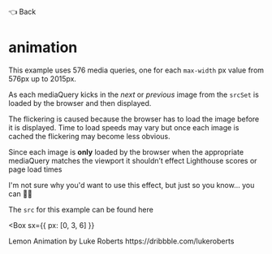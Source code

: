 

<Link as={GatsbyLink} variant="styles.back" to="/">
  <span aria-label="Backhand Index Pointing Left">👈</span> Back
</Link>

# animation

This example uses 576 media queries, one for each `max-width` px value from 576px up to 2015px.

As each mediaQuery
kicks in the _next_ or _previous_ image from the `srcSet` is loaded by the browser and then displayed.

The flickering is caused because the browser has to load the image before it is displayed. Time to load speeds may vary but
once each image is cached the flickering may become less obvious.

Since each image is **only** loaded by the browser when the appropriate mediaQuery matches the viewport it shouldn’t
effect Lighthouse scores or page load times

I'm not sure why you'd want to use this effect, but just so you know... you can 🤷‍♂️

The `src` for this example can be found <Link href="https://github.com/PaulieScanlon/gatsby-plugin-image-with-art-direction/blob/main/src/components/lemon.js" target="_blank" rel="noopener">here</Link>

<Divider />

<Box
  sx={{
    px: [0, 3, 6]
  }}
>
  <Card variant="cards.secondary">
    <Lemon />
    <Box variant="cards.body">
      <Heading as="h2" variant="styles.h2">
        Lemon
      </Heading>
      <Text as="div" sx={{ mb: 2 }}>
        Animation by <Text sx={{ fontWeight: 'bold' }}>Luke Roberts</Text>
      </Text>
      <Box>
        <Link
          href="https://dribbble.com/lukeroberts"
          target="_blank"
          rel="noopener"
          variant="styles.a"
        >
          https://dribbble.com/lukeroberts
        </Link>
      </Box>
    </Box>
  </Card>
</Box>

<Divider />
